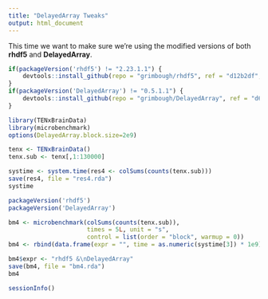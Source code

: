```yaml
---
title: "DelayedArray Tweaks"
output: html_document
---
```


This time we want to make sure we're using the modified versions of both **rhdf5** and **DelayedArray**.
 
```r

if(packageVersion('rhdf5') != "2.23.1.1") {
    devtools::install_github(repo = "grimbough/rhdf5", ref = "d12b2df", quiet = TRUE, force = TRUE)
}
if(packageVersion('DelayedArray') != "0.5.1.1") {
    devtools::install_github(repo = "grimbough/DelayedArray", ref = "d61695b",  quiet = TRUE, force = TRUE)
}
```

```r
library(TENxBrainData)
library(microbenchmark)
options(DelayedArray.block.size=2e9)
```

```r
tenx <- TENxBrainData()
tenx.sub <- tenx[,1:130000]
```

```r
systime <- system.time(res4 <- colSums(counts(tenx.sub)))
save(res4, file = "res4.rda")
systime
```

```r
packageVersion('rhdf5')
packageVersion('DelayedArray')

bm4 <- microbenchmark(colSums(counts(tenx.sub)), 
                      times = 5L, unit = "s",
                      control = list(order = "block", warmup = 0))
bm4 <- rbind(data.frame(expr = "", time = as.numeric(systime[3]) * 1e9), bm4)

bm4$expr <- "rhdf5 &\nDelayedArray"
save(bm4, file = "bm4.rda")
bm4
```

```r
sessionInfo()
```